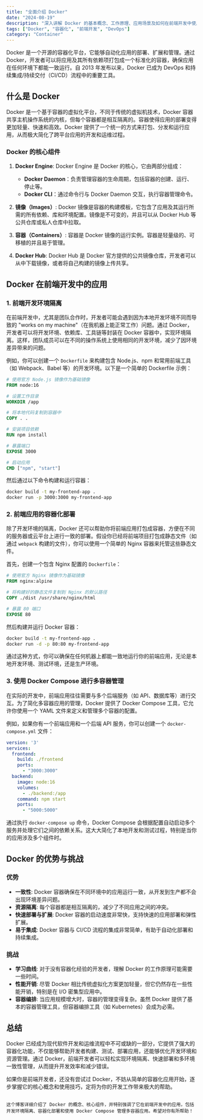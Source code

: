 ```yaml
---
title: "全面介绍 Docker"
date: "2024-08-19"
description: "深入讲解 Docker 的基本概念、工作原理、应用场景及如何在前端开发中使用 Docker。"
tags: ["Docker", "容器化", "前端开发", "DevOps"]
category: "Container"
---
```


Docker 是一个开源的容器化平台，它能够自动化应用的部署、扩展和管理。通过 Docker，开发者可以将应用及其所有依赖项打包成一个标准化的容器，确保应用在任何环境下都能一致运行。自 2013 年发布以来，Docker 已成为 DevOps 和持续集成/持续交付（CI/CD）流程中的重要工具。

## 什么是 Docker

Docker 是一个基于容器的虚拟化平台，不同于传统的虚拟机技术，Docker 容器共享主机操作系统的内核，但每个容器都是相互隔离的。容器使得应用的部署变得更加轻量、快速和高效。Docker 提供了一个统一的方式来打包、分发和运行应用，从而极大简化了跨平台应用的开发和运维过程。

### Docker 的核心组件

1. **Docker Engine**: Docker Engine 是 Docker 的核心，它由两部分组成：
   - **Docker Daemon**：负责管理容器的生命周期，包括容器的创建、运行、停止等。
   - **Docker CLI**：通过命令行与 Docker Daemon 交互，执行容器管理命令。

2. **镜像（Images）**: Docker 镜像是容器的构建模板，它包含了应用及其运行所需的所有依赖、库和环境配置。镜像是不可变的，并且可以从 Docker Hub 等公共仓库或私人仓库中拉取。

3. **容器（Containers）**: 容器是 Docker 镜像的运行实例。容器是轻量级的、可移植的并且易于管理。

4. **Docker Hub**: Docker Hub 是 Docker 官方提供的公共镜像仓库，开发者可以从中下载镜像，或者将自己构建的镜像上传共享。

## Docker 在前端开发中的应用

### 1. 前端开发环境隔离

在前端开发中，尤其是团队合作时，开发者可能会遇到因为本地开发环境不同而导致的 "works on my machine"（在我机器上能正常工作）问题。通过 Docker，开发者可以将开发环境、依赖库、工具链等封装在 Docker 容器中，实现环境隔离。这样，团队成员可以在不同的操作系统上使用相同的开发环境，减少了因环境差异带来的问题。

例如，你可以创建一个 `Dockerfile` 来构建包含 Node.js、npm 和常用前端工具（如 Webpack、Babel 等）的开发环境。以下是一个简单的 Dockerfile 示例：

```dockerfile
# 使用官方 Node.js 镜像作为基础镜像
FROM node:16

# 设置工作目录
WORKDIR /app

# 将本地代码复制到容器中
COPY . .

# 安装项目依赖
RUN npm install

# 暴露端口
EXPOSE 3000

# 启动应用
CMD ["npm", "start"]
```

然后通过以下命令构建和运行容器：

```bash
docker build -t my-frontend-app .
docker run -p 3000:3000 my-frontend-app
```

### 2. 前端应用的容器化部署

除了开发环境的隔离，Docker 还可以帮助你将前端应用打包成容器，方便在不同的服务器或云平台上进行一致的部署。假设你已经将前端项目打包成静态文件（如通过 `webpack` 构建的文件），你可以使用一个简单的 Nginx 容器来托管这些静态文件。

首先，创建一个包含 Nginx 配置的 `Dockerfile`：

```dockerfile
# 使用官方 Nginx 镜像作为基础镜像
FROM nginx:alpine

# 将构建好的静态文件复制到 Nginx 的默认路径
COPY ./dist /usr/share/nginx/html

# 暴露 80 端口
EXPOSE 80
```

然后构建并运行 Docker 容器：

```bash
docker build -t my-frontend-app .
docker run -d -p 80:80 my-frontend-app
```

通过这种方式，你可以确保在任何机器上都能一致地运行你的前端应用，无论是本地开发环境、测试环境，还是生产环境。

### 3. 使用 Docker Compose 进行多容器管理

在实际的开发中，前端应用往往需要与多个后端服务（如 API、数据库等）进行交互。为了简化多容器应用的管理，Docker 提供了 Docker Compose 工具，它允许你使用一个 YAML 文件来定义和管理多个容器的配置。

例如，如果你有一个前端应用和一个后端 API 服务，你可以创建一个 `docker-compose.yml` 文件：

```yaml
version: '3'
services:
  frontend:
    build: ./frontend
    ports:
      - "3000:3000"
  backend:
    image: node:16
    volumes:
      - ./backend:/app
    command: npm start
    ports:
      - "5000:5000"
```

通过执行 `docker-compose up` 命令，Docker Compose 会根据配置自动启动多个服务并处理它们之间的依赖关系。这大大简化了本地开发和测试过程，特别是当你的应用涉及多个组件时。

## Docker 的优势与挑战

### 优势

- **一致性**: Docker 容器确保在不同环境中的应用运行一致，从开发到生产都不会出现环境差异问题。
- **资源隔离**: 每个容器都是相互隔离的，减少了不同应用之间的冲突。
- **快速部署与扩展**: Docker 容器的启动速度非常快，支持快速的应用部署和弹性扩展。
- **易于集成**: Docker 容器与 CI/CD 流程的集成非常简单，有助于自动化部署和持续集成。

### 挑战

- **学习曲线**: 对于没有容器化经验的开发者，理解 Docker 的工作原理可能需要一些时间。
- **性能开销**: 尽管 Docker 相比传统虚拟化方案更加轻量，但它仍然存在一些性能开销，特别是在 I/O 密集型应用中。
- **容器编排**: 当应用规模增大时，容器的管理变得复杂。虽然 Docker 提供了基本的容器管理工具，但容器编排工具（如 Kubernetes）会成为必需。

## 总结

Docker 已经成为现代软件开发和运维流程中不可或缺的一部分，它提供了强大的容器化功能，不仅能够帮助开发者构建、测试、部署应用，还能够优化开发环境和资源管理。通过 Docker，前端开发者可以轻松实现环境隔离、快速部署和多环境一致性管理，从而提升开发效率和减少错误。

如果你是前端开发者，还没有尝试过 Docker，不妨从简单的容器化应用开始，逐步掌握它的核心概念和使用技巧，定将为你的开发工作带来极大的帮助。
```

这个博客详细介绍了 Docker 的概念、核心组件，并特别强调了它在前端开发中的应用，包括开发环境隔离、容器化部署和使用 Docker Compose 管理多容器应用。希望对你有所帮助！